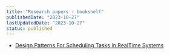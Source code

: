 ```yaml
---
title: "Research papers - bookshelf"
publishedDate: "2023-10-27"
lastUpdatedDate: "2023-10-27"
status: published
---
```


- [Design Patterns For Scheduling Tasks In RealTime Systems](https://cvr.ac.in/ojs/index.php/cvracin/article/download/246/169)